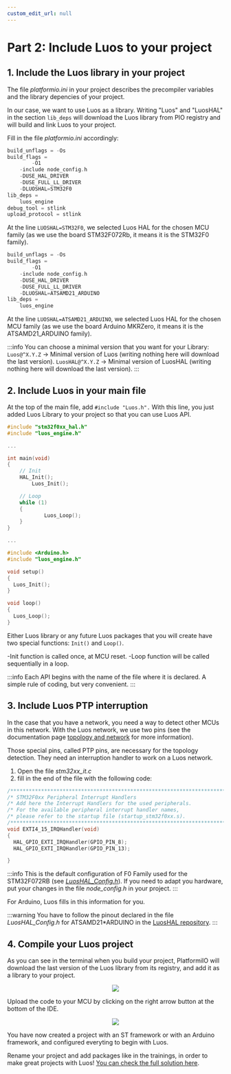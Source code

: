 ```yaml
---
custom_edit_url: null
---
```



# Part 2: Include Luos to your project

## 1. Include the Luos library in your project

The file _platformio.ini_ in your project describes the precompiler variables and the library depencies of your project.

In our case, we want to use Luos as a library. Writing "Luos" and "LuosHAL" in the section `lib_deps` will download the Luos library from PIO registry and will build and link Luos to your project.

Fill in the file _platformio.ini_ accordingly:

<Tabs>
<TabItem value="ST" label="ST">

```c
build_unflags = -Os
build_flags =
		-O1
    -include node_config.h
    -DUSE_HAL_DRIVER
    -DUSE_FULL_LL_DRIVER
    -DLUOSHAL=STM32F0
lib_deps =
    luos_engine
debug_tool = stlink
upload_protocol = stlink
```

At the line `LUOSHAL=STM32F0`, we selected Luos HAL for the chosen MCU family (as we use the board STM32F072Rb, it means it is the STM32F0 family).

</TabItem>
<TabItem value="Arduino" label="Arduino">

```c
build_unflags = -Os
build_flags =
		-O1
    -include node_config.h
    -DUSE_HAL_DRIVER
    -DUSE_FULL_LL_DRIVER
    -DLUOSHAL=ATSAMD21_ARDUINO
lib_deps =
    luos_engine
```

At the line `LUOSHAL=ATSAMD21_ARDUINO`, we selected Luos HAL for the chosen MCU family (as we use the board Arduino MKRZero, it means it is the ATSAMD21_ARDUINO family).

</TabItem>
</Tabs>

:::info
You can choose a minimal version that you want for your Library:
`Luos@^X.Y.Z` → Minimal version of Luos (writing nothing here will download the last version).
`LuosHAL@^X.Y.Z` → Minimal version of LuosHAL (writing nothing here will download the last version).
:::

## 2. Include Luos in your main file

At the top of the main file, add `#include "Luos.h".` With this line, you just added Luos Library to your project so that you can use Luos API.

<Tabs>
<TabItem value="ST" label="ST">

```c
#include "stm32f0xx_hal.h"
#include "luos_engine.h"

...

int main(void)
{
    // Init
    HAL_Init();
		Luos_Init();

    // Loop
    while (1)
    {
			Luos_Loop();
    }
}

...
```

</TabItem>
<TabItem value="Arduino" label="Arduino">

```c
#include <Arduino.h>
#include "luos_engine.h"

void setup()
{
  Luos_Init();
}

void loop()
{
  Luos_Loop();
}
```

</TabItem>
</Tabs>

Either Luos library or any future Luos packages that you will create have two special functions: `Init()` and `Loop()`.

-Init function is called once, at MCU reset.
-Loop function will be called sequentially in a loop.

:::info
Each API begins with the name of the file where it is declared. A simple rule of coding, but very convenient.
:::

## 3. Include Luos PTP interruption

In the case that you have a network, you need a way to detect other MCUs in this network. With the Luos network, we use two pins (see the documentation page [topology and network](luos-technology/node/topology) for more information).

Those special pins, called PTP pins, are necessary for the topology detection. They need an interruption handler to work on a Luos network.

<Tabs>
<TabItem value="ST" label="ST">

1. Open the file _stm32xx_it.c_
2. fill in the end of the file with the following code:

```c
/******************************************************************************/
/* STM32F0xx Peripheral Interrupt Handlers                                    */
/* Add here the Interrupt Handlers for the used peripherals.                  */
/* For the available peripheral interrupt handler names,                      */
/* please refer to the startup file (startup_stm32f0xx.s).                    */
/******************************************************************************/
void EXTI4_15_IRQHandler(void)
{
  HAL_GPIO_EXTI_IRQHandler(GPIO_PIN_8);
  HAL_GPIO_EXTI_IRQHandler(GPIO_PIN_13);

}
```

:::info
This is the default configuration of F0 Family used for the STM32F072RB (see [_LuosHAL_Config.h_](https://github.com/Luos-io/LuosHAL)). If you need to adapt you hardware, put your changes in the file _node_config.h_ in your project.
:::

</TabItem>
<TabItem value="Arduino" label="Arduino">
For Arduino, Luos fills in this information for you.

:::warning
You have to follow the pinout declared in the file _LuosHAL_Config.h_ for ATSAMD21\*ARDUINO in the [LuosHAL repository](https://github.com/Luos-io/LuosHAL).
:::

</TabItem>
</Tabs>

## 4. Compile your Luos project

As you can see in the terminal when you build your project, PlatformiIO will download the last version of the Luos library from its registry, and add it as a library to your project.

<div align="center">
  <Image src="/assets/images/tutorials/pio/pio-2-1.png" />
</div>

Upload the code to your MCU by clicking on the right arrow button at the bottom of the IDE.

<div align="center">
  <Image src="/assets/images/tutorials/pio/pio-2-2.png" />
</div>

You have now created a project with an ST framework or with an Arduino framework, and configured everyting to begin with Luos.

Rename your project and add packages like in the trainings, in order to make great projects with Luos! [You can check the full solution here](https://github.com/Luos-io/morse_encoder).
